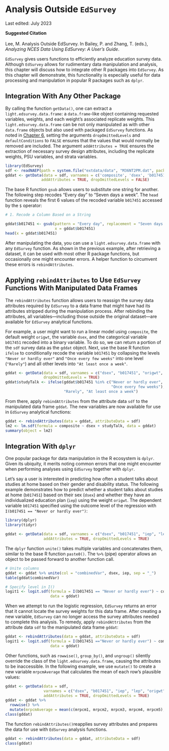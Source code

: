 # Analysis Outside `EdSurvey` {#analysisOutsideEdSurvey}

Last edited: July 2023

**Suggested Citation**<br></br>
Lee, M. Analysis Outside EdSurvey. In Bailey, P. and Zhang, T. (eds.), _Analyzing NCES Data Using EdSurvey: A User's Guide_.

`EdSurvey` gives users functions to efficiently analyze education survey data. Although `EdSurvey` allows for rudimentary data manipulation and analysis, this chapter will discuss how to integrate other R packages into `EdSurvey`. As this chapter will demonstrate, this functionality is especially useful for data processing and manipulation in popular R packages such as `dplyr`.

## Integration With Any Other Package

By calling the function `getData()`, one can extract a `light.edsurvey.data.frame`: a `data.frame`-like object containing requested variables, weights, and each weight's associated replicate weights. This `light.edsurvey.data.frame` can be not only manipulated as with other `data.frame` objects but also used with packaged `EdSurvey` functions. As noted in [Chapter 6](#retrievingAllVariablesInADataset), setting the arguments `dropOmittedLevels` and `defaultConditions` to `FALSE` ensures that the values that would normally be removed are included. The argument `addAttributes = TRUE` ensures the extraction of necessary survey design attributes, including the replicate weights, PSU variables, and strata variables.

```r
library(EdSurvey)
sdf <- readNAEP(path = system.file("extdata/data", "M36NT2PM.dat", package = "NAEPprimer"))
gddat <- getData(data = sdf, varnames = c('composite', 'dsex', 'b017451', 'origwt'),
                addAttributes = TRUE, dropOmittedLevels = FALSE)
```

The base R function `gsub` allows users to substitute one string for another. The following step recodes "Every day" to "Seven days a week". The `head` function reveals the first 6 values of the recoded variable `b017451` accessed by the `$` operator:

```r
# 1. Recode a Column Based on a String

gddat$b017451 <- gsub(pattern = "Every day", replacement = "Seven days a week",
                      x = gddat$b017451)
head(x = gddat$b017451)
```

After manipulating the data, you can use a `light.edsurvey.data.frame` with any `EdSurvey` function. As shown in the previous example, after retrieving a dataset, it can be used with most other R package functions, but occasionally one might encounter errors. A helper function to circumvent these errors is `rebindAttributes`.

## Applying `rebindAttributes` to Use `EdSurvey` Functions With Manipulated Data Frames

The `rebindAttributes` function allows users to reassign the survey data attributes required by `EdSurvey` to a data frame that might have had its attributes stripped during the manipulation process. After rebinding the attributes, all variables---including those outside the original dataset---are available for `EdSurvey` analytical functions.

For example, a user might want to run a linear model using `composite`, the default weight `origwt`, the variable `dsex`, and the categorical variable `b017451` recoded into a binary variable. To do so, we can return a portion of the `sdf` survey data as the `gddat` object. Next, use the base R function `ifelse` to conditionally recode the variable `b017451` by collapsing the levels `"Never or hardly ever"` and `"Once every few weeks"` into one level (`"Rarely"`) and all other levels into `"At least once a week"`.

```r
gddat <- getData(data = sdf, varnames = c("dsex", "b017451", "origwt", "composite"),
                 dropOmittedLevels = TRUE)
gddat$studyTalk <- ifelse(gddat$b017451 %in% c("Never or hardly ever",
                                               "Once every few weeks"),
                          "Rarely", "At least once a week")
```

From there, apply `rebindAttributes` from the attribute data `sdf` to the manipulated data frame `gddat`. The new variables are now available for use in `EdSurvey` analytical functions:

```r
gddat <- rebindAttributes(data = gddat, attributeData = sdf)
lm2 <- lm.sdf(formula = composite ~ dsex + studyTalk, data = gddat)
summary(object = lm2)
```

## Integration With `dplyr`

One popular package for data manipulation in the R ecosystem is `dplyr`. Given its ubiquity, it merits noting common errors that one might encounter when performing analyses using `EdSurvey` together with `dplyr`. 

Let's say a user is interested in predicting how often a student talks about studies at home based on their gender and disability status. The following example demonstrates how to predict whether a student talks about studies at home (`b017451`) based on their sex (`dsex`) and whether they have an individualized education plan (`iep`) using the weight `origwt`. The dependent variable `b017451` specified using the outcome level of the regression with `I(b017451 == "Never or hardly ever")`:

```r
library(dplyr)
library(tidyr)
```

```r
gddat <- getData(data = sdf, varnames = c("dsex", "b017451", "iep", "lep", "origwt", "composite"),
                 addAttributes = TRUE, dropOmittedLevels = TRUE)
```

The `dplyr` function `unite()` takes multiple variables and concatenates them, similar to the base R function `paste0()`. The `%>%` (pipe) operator allows an object to be passed forward to another function call.

```r
# Unite columns 
gddat <- gddat %>% unite(col = "combinedVar", dsex, iep, sep = "_")
table(gddat$combinedVar)
```

```r
# Specify level in I()
logit1 <- logit.sdf(formula = I(b017451 == "Never or hardly ever") ~ combinedVar,
                    data = gddat)
```

When we attempt to run the logistic regression, `EdSurvey` returns an error that it cannot locate the survey weights for this data frame. After creating a new variable, `EdSurvey` can no longer access the survey attributes needed to complete this analysis. To remedy, apply `rebindAttributes` from the attribute data `sdf` to the manipulated data frame `gddat`:

```r
gddat <- rebindAttributes(data = gddat, attributeData = sdf)
logit1 <- logit.sdf(formula = I(b017451 =="Never or hardly ever") ~ combinedVar,
                    data = gddat)
```

Other functions, such as `rowwise()`, `group_by()`, and `ungroup()` silently override the class of the `light.edsurvey.data.frame`, causing the attributes to be inaccessible. In the following example, we use `mutate()` to create a new variable `mrpcmAverage` that calculates the mean of each row's plausible values:

```r
gddat <- getData(data = sdf,
                 varnames = c("dsex", "b017451", "iep", "lep", "origwt", "composite"),
                 addAttributes = TRUE, dropOmittedLevels = TRUE)
gddat <- gddat %>%        
  rowwise() %>% 
  mutate(mrpcmAverage = mean(c(mrpcm1, mrpcm2, mrpcm3, mrpcm4, mrpcm5), na.rm = TRUE))
class(gddat)
```

The function `rebindAttributes()`reapplies survey attributes and prepares the data for use with `EdSurvey` analysis functions.

```r
gddat <- rebindAttributes(data = gddat, attributeData = sdf)
class(gddat)
```
